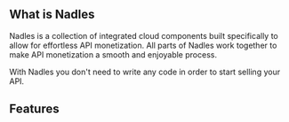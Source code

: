 
## What is Nadles

Nadles is a collection of integrated cloud components built specifically to allow for effortless API monetization. All parts of Nadles work together to make API monetization a smooth and enjoyable process.

With Nadles you don't need to write any code in order to start selling your API.

## Features